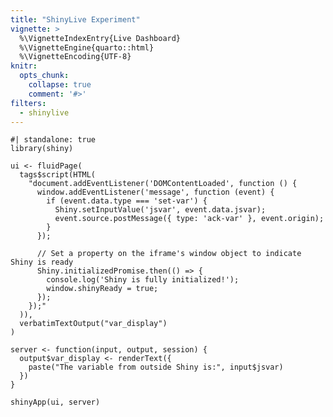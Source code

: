 ```yaml
---
title: "ShinyLive Experiment"
vignette: >
  %\VignetteIndexEntry{Live Dashboard}
  %\VignetteEngine{quarto::html}
  %\VignetteEncoding{UTF-8}
knitr:
  opts_chunk:
    collapse: true
    comment: '#>'
filters:
  - shinylive
---
```


::: {.shinylive data-shinylive-id="dashboard-app"}
```shinylive-r
#| standalone: true
library(shiny)

ui <- fluidPage(
  tags$script(HTML(
    "document.addEventListener('DOMContentLoaded', function () {
      window.addEventListener('message', function (event) {
        if (event.data.type === 'set-var') {
          Shiny.setInputValue('jsvar', event.data.jsvar);
          event.source.postMessage({ type: 'ack-var' }, event.origin);
        }
      });

      // Set a property on the iframe's window object to indicate Shiny is ready
      Shiny.initializedPromise.then(() => {
        console.log('Shiny is fully initialized!');
        window.shinyReady = true;
      });
    });"
  )),
  verbatimTextOutput("var_display")
)

server <- function(input, output, session) {
  output$var_display <- renderText({
    paste("The variable from outside Shiny is:", input$jsvar)
  })
}

shinyApp(ui, server)
```
:::

<script>
  document.addEventListener('DOMContentLoaded', function () {
    const observer = new MutationObserver((mutations, observerInstance) => {
      const iframe = document.querySelector('div[data-shinylive-id="dashboard-app"] iframe');
      if (iframe) {
        console.log('Iframe is ready.');
        observerInstance.disconnect(); // Stop observing once iframe is found

        const jsvar = "valueSetViaJS";

        // Wait for the iframe to indicate Shiny is ready
        const waitForShinyReady = new Promise((resolve) => {
          const checkShinyReady = () => {
            if (iframe.contentWindow && iframe.contentWindow.shinyReady) {
              resolve();
            } else {
              setTimeout(checkShinyReady, 50);
            }
          };
          checkShinyReady();
        });

        waitForShinyReady.then(() => {
          console.log('Shiny app is ready. Sending variable...');
          iframe.contentWindow.postMessage({ type: 'set-var', jsvar }, '*');

          // Set up the listener for acknowledgment
          window.addEventListener('message', function handleAck(event) {
            if (event.data.type === 'ack-var') {
              console.log('Shiny app acknowledged the var.');
              window.removeEventListener('message', handleAck);
            }
          });
        });
      }
    });

    // Observe the DOM for changes in the div containing the iframe
    const target = document.querySelector('div[data-shinylive-id="dashboard-app"]');
    if (target) {
      observer.observe(target, { childList: true, subtree: true });
    } else {
      console.error('Target div for iframe not found.');
    }
  });
</script>
